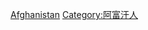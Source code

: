 {{Commonscat|People of Afghanistan by occupation}}

[[Category:各職業諸國人物|Afghanistan]]
[[Category:阿富汗人|Category:阿富汗人]]